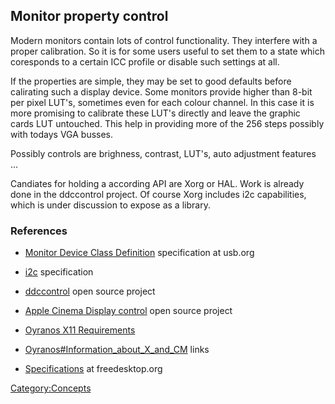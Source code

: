 == Monitor property control ==

Modern monitors contain lots of control functionality. They interfere with a proper calibration. So it is for some users useful to set them to a state which coresponds to a certain ICC profile or disable such settings at all. 

If the properties are simple, they may be set to good defaults before calirating such a display device. Some monitors provide higher than 8-bit per pixel LUT's, sometimes even for each colour channel. In this case it is more promising to calibrate these LUT's directly and leave the graphic cards LUT untouched. This help in providing more of the 256 steps possibly with todays VGA busses.

Possibly controls are brighness, contrast, LUT's, auto adjustment features ...

Candiates for holding a according API are Xorg or HAL. Work is already done in the ddccontrol project. Of course Xorg includes i2c capabilities, which is under discussion to expose as a library.

=== References ===

* [http://www.usb.org/developers/hidpage/ Monitor Device Class Definition] specification at usb.org

* [http://www.i2c-bus.org/ i2c] specification

* [http://ddccontrol.sourceforge.net/ ddccontrol] open source project

* [http://www.technocage.com/~caskey/acdctl Apple Cinema Display control] open source project

* [[Oyranos X11 Requirements]]

* [[Oyranos#Information_about_X_and_CM]] links

* [http://www.freedesktop.org/wiki/Specifications Specifications] at freedesktop.org

[[Category:Concepts]]